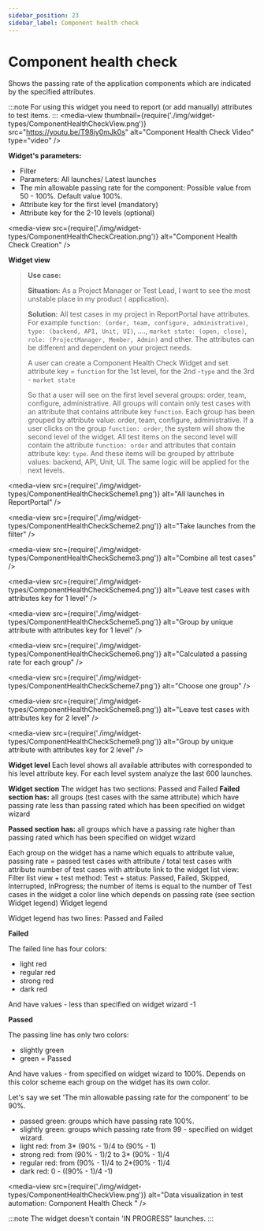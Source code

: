 ```yaml
---
sidebar_position: 23
sidebar_label: Component health check
---
```


# Component health check

Shows the passing rate of the application components which are indicated by the specified attributes.

:::note
For using this widget you need to report (or add manually) attributes to test items.
:::
<media-view thumbnail={require('./img/widget-types/ComponentHealthCheckView.png')} src="https://youtu.be/T98iy0mJk0s" alt="Component Health Check Video" type="video" />

**Widget's parameters:**
- Filter
- Parameters: All launches/ Latest launches
- The min allowable passing rate for the component: Possible value from 50 - 100%. Default value 100%.
- Attribute key for the first level (mandatory)
- Attribute key for the 2-10 levels (optional)

<media-view src={require('./img/widget-types/ComponentHealthCheckCreation.png')} alt="Component Health Check Creation" />

**Widget view**


> **Use case:**
>
> **Situation:** As a Project Manager or Test Lead, I want to see the most unstable place in my product ( application).
>
> **Solution:** All test cases in my project in ReportPortal have attributes. For example `function: (order, team, configure, administrative)`, `type: (backend, API, Unit, UI)`, ...., `market state: (open, close)`, `role: (ProjectManager, Member, Admin)` and other. The attributes can be different and dependent on your project needs.
>
>
> A user  can create a Component Health Check Widget and set attribute key = `function` for the 1st level, for the 2nd -`type` and the 3rd - `market state`
>
> So that a user will see on the first level several groups: order, team, configure, administrative.  All groups will contain only
> test cases with an attribute that contains attribute key `function`. Each group has been grouped by attribute value: order, team,
> configure, administrative.
> If a user clicks on the group `function: order`, the system will show the second level of the widget. All test items on the second
> level will contain the attribute `function: order` and attributes that contain attribute key: `type`. And these items will be
> grouped by attribute values: backend, API, Unit, UI.
> The same logic will be applied for the next levels.

<media-view src={require('./img/widget-types/ComponentHealthCheckScheme1.png')} alt="All launches in ReportPortal" />

<media-view src={require('./img/widget-types/ComponentHealthCheckScheme2.png')} alt="Take launches from the filter" />

<media-view src={require('./img/widget-types/ComponentHealthCheckScheme3.png')} alt="Combine all test cases" />

<media-view src={require('./img/widget-types/ComponentHealthCheckScheme4.png')} alt="Leave test cases with attributes key for 1 level" />

<media-view src={require('./img/widget-types/ComponentHealthCheckScheme5.png')} alt="Group by unique attribute with attributes key for 1 level" />

<media-view src={require('./img/widget-types/ComponentHealthCheckScheme6.png')} alt="Calculated a passing rate for each group" />

<media-view src={require('./img/widget-types/ComponentHealthCheckScheme7.png')} alt="Choose one group" />

<media-view src={require('./img/widget-types/ComponentHealthCheckScheme8.png')} alt="Leave test cases with attributes key for 2 level" />

<media-view src={require('./img/widget-types/ComponentHealthCheckScheme9.png')} alt="Group by unique attribute with attributes key for 2 level" />

**Widget level**
Each level shows all available attributes with corresponded to his level attribute key.
For each level system analyze the last 600 launches.

**Widget section**
The widget has two sections: Passed and Failed
**Failed section has:** all groups (test cases with the same attribute) which have passing rate less than passing rated which has been specified on widget wizard

**Passed section has:** all groups which have a passing rate higher than passing rated which has been specified on widget wizard

Each group on the widget has a name which equals to attribute value, passing rate = passed test cases with attribute / total test cases with attribute
number of test cases with attribute
link to the widget list view: Filter list view + test method: Test + status: Passed, Failed, Skipped, Interrupted, InProgress; the number of items is equal to the number of Test cases in the widget
a color line which depends on passing rate (see section Widget legend)
Widget legend

Widget legend has two lines: Passed and Failed

**Failed**

The failed line has four colors:

- light red
- regular red
- strong red
- dark red

And have values - less than specified on widget wizard -1

**Passed**

The passing line has only two colors:

- slightly green
- green = Passed

And have values - from specified on widget wizard to 100%. Depends on this color scheme each group on the widget has its own color.

Let's say we set 'The min allowable passing rate for the component' to be 90%.

- passed green: groups which have passing rate 100%.
- slightly green: groups which passing rate from 99 - specified on widget wizard.
- light red: from 3* (90% - 1)/4  to (90% - 1)
- strong red: from (90% - 1)/2  to 3* (90% - 1)/4
- regular red: from  (90% - 1)/4 to  2*(90% - 1)/4
- dark red: 0  - ((90% - 1)/4 -1)

<media-view src={require('./img/widget-types/ComponentHealthCheckView.png')} alt="Data visualization in test automation: Component Health Check " />

:::note
The widget doesn't contain 'IN PROGRESS" launches.
:::

